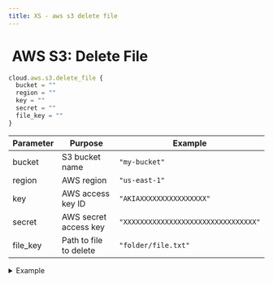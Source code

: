 ```yaml
---
title: XS - aws s3 delete file
---
```


# <img src="../assets/docuBadge (11).png" alt="" data-size="line" /> AWS S3: Delete File <a href="#xs-awss3deletefile" id="xs-awss3deletefile"></a>

```javascript
cloud.aws.s3.delete_file {
  bucket = ""
  region = ""
  key = ""
  secret = ""
  file_key = ""
}
```

| Parameter | Purpose                | Example                              |
| --------- | ---------------------- | ------------------------------------ |
| bucket    | S3 bucket name         | `"my-bucket"`                        |
| region    | AWS region             | `"us-east-1"`                        |
| key       | AWS access key ID      | `"AKIAXXXXXXXXXXXXXXXX"`             |
| secret    | AWS secret access key  | `"XXXXXXXXXXXXXXXXXXXXXXXXXXXXXXXX"` |
| file\_key | Path to file to delete | `"folder/file.txt"`                  |

<details>

<summary>Example</summary>

```javascript
cloud.aws.s3.delete_file {
  bucket = "my-app-uploads"
  region = "us-west-2"
  key = $env.AWS_KEY_ID
  secret = $env.AWS_SECRET_KEY
  file_key = "temp/"|add:$file.path
}
```

* Deletes a file from S3 bucket
* Permanent deletion (not recoverable)
* No response alias needed
* Use with caution

</details>



